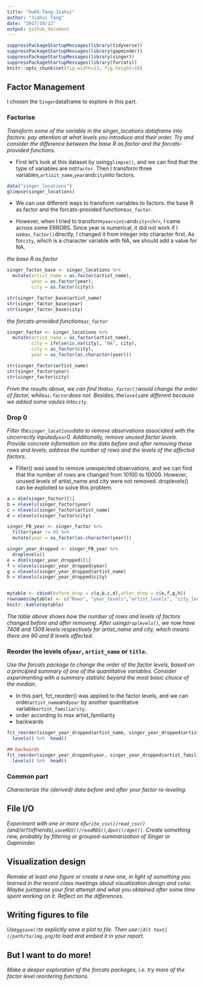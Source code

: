 ```yaml
---
title: "hw05-Tang-Jiahui"
author: "Jiahui Tang"
date: "2017/10/12"
output: github_document
---
```


```r
suppressPackageStartupMessages(library(tidyverse))
suppressPackageStartupMessages(library(gapminder))
suppressPackageStartupMessages(library(singer))
suppressPackageStartupMessages(library(forcats))
knitr::opts_chunk$set(fig.width=13, fig.height=10)
```

## Factor Management

 I chosen the `Singer`dataframe to explore in this part.
 
### Factorise

*Transform some of the variable in the singer_locations dataframe into factors: pay attention at what levels you introduce and their order. Try and consider the difference between the base R as.factor and the forcats-provided functions.*

- First let's look at this dataset by using`glimpse()`, and we can find that the type of variables are not`factor`. Then I transform three variables,`artisit_name`,`year`and`city`into factors.

```r
data("singer_locations")
glimpse(singer_locations)
```

- We can use different ways to transform variables to factors: the base R as.factor and the forcats-provided functions`as_factor`.

- However, when I tried to transform`year<int>`and`city<chr>`, I came across some ERRORS. Since year is numerical, it did not work if I use`as_factor()`directly, I changed it from integer into character first. As for`city`, which is a character variable with NA, we should add a value for NA.

*the base R as.factor*

```r
singer_factor_base <- singer_locations %>% 
  mutate(artist_name = as.factor(artist_name),
         year = as.factor(year),
         city = as.factor(city))

str(singer_factor_base$artist_name)
str(singer_factor_base$year)
str(singer_factor_base$city)
```

*the forcats-provided functions`as_factor`*

```r
singer_factor <- singer_locations %>% 
  mutate(artist_name = as_factor(artist_name),
         city = ifelse(is.na(city), "NA", city),
         city = as_factor(city),
         year = as_factor(as.character(year)))

str(singer_factor$artist_name)
str(singer_factor$year)
str(singer_factor$city)
```

*From the results above, we can find that`as_factor()`would change the order of factor, while`as.factor`does not. Besides, the`levels`are different because we added some vaules into`city`.*

### Drop 0

*Filter the`singer_locations`data to remove observations associated with the uncorrectly inputed`year`0. Additionally, remove unused factor levels. Provide concrete information on the data before and after removing these rows and levels; address the number of rows and the levels of the affected factors.*

- Filter() was used to remove unexpected observations, and we can find that the number of rows are changed from 10100 to 10000. However, unused levels of artist_name and city were not removed. droplevels() can be exploited to solve this problem. 

```r
a = dim(singer_factor)[1]
b = nlevels(singer_factor$year)
c = nlevels(singer_factor$artist_name)
d = nlevels(singer_factor$city)

singer_FB_year <- singer_factor %>% 
  filter(year != 0) %>% 
  mutate(year = as_factor(as.character(year)))

singer_year_dropped <- singer_FB_year %>% 
  droplevels()
e = dim(singer_year_dropped)[1]
f = nlevels(singer_year_dropped$year)
g = nlevels(singer_year_dropped$artist_name)
h = nlevels(singer_year_dropped$city)


mytable <- cbind(before_drop = c(a,b,c,d),after_drop = c(e,f,g,h))
rownames(mytable) <- c("Rows", "year_levels","artist_levels", "city_levels")
knitr::kable(mytable)

```

*The table above shows how the number of rows and levels of factors changed before and after removing. After using`droplevels()`, we now have 7408 and 1309 levels respectively for artist_name and city, which means there are 90 and 8 levels affected.*

### Reorder the levels of`year`, `artist_name` or `title`.

*Use the forcats package to change the order of the factor levels, based on a principled summary of one of the quantitative variables. Consider experimenting with a summary statistic beyond the most basic choice of the median.*

- In this part, fct_reorder() was applied to the factor levels, and we can order`artist_name`and`year` by another quantitative variable`artist_familiarity`.
 + order according to max artist_familiarity
 + backwards
```r
fct_reorder(singer_year_dropped$artist_name, singer_year_dropped$artist_familiarity, max) %>% 
  levels() %>%  head()
```

```r
## backwards
fct_reorder(singer_year_dropped$year, singer_year_dropped$artist_familiarity,desc = TRUE) %>% 
  levels() %>%  head()
```

### Common part

*Characterize the (derived) data before and after your factor re-leveling.*

## File I/O

*Experiment with one or more of`write_csv()/read_csv()`(and/or`TSV`friends),`saveRDS()/readRDS()`,`dput()/dget()`. Create something new, probably by filtering or grouped-summarization of Singer or Gapminder.*

## Visualization design

*Remake at least one figure or create a new one, in light of something you learned in the recent class meetings about visualization design and color. Maybe juxtapose your first attempt and what you obtained after some time spent working on it. Reflect on the differences.*

## Writing figures to file

*Use`ggsave()`to explicitly save a plot to file. Then use`![Alt text](/path/to/img.png)`to load and embed it in your report.*

## But I want to do more!

*Make a deeper exploration of the forcats packages, i.e. try more of the factor level reordering functions.*
















